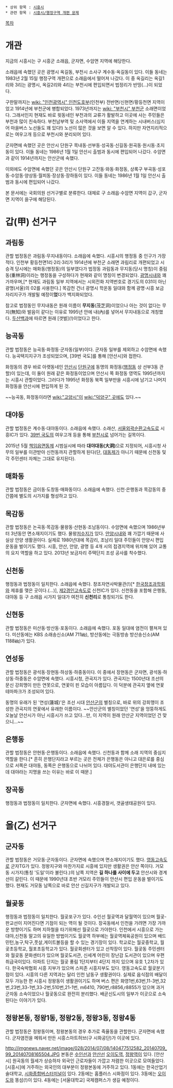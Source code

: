  * 상위 항목 : [[시흥시]]
 * 관련 항목 : [[시흥시/행정구역 개편 문제]]

[[목차]]
= 개관 =
지금의 시흥시는 구 시흥군 소래읍, 군자면, 수암면 지역에 해당한다.

소래읍에 속했던 곳은 광명시 옥길동, 부천시 소사구 계수동·옥길동이 있다. 이들 동네는 1983년 2월 15일 행정구역 개편으로 소래읍에서 떨어져 나갔다. 이 중 옥길리는 옥길1리와 3리는 광명시, 옥길2리와 4리는 부천시에 편입되면서 법정리가 반띵(…)이 되었다.

구한말까지는 [[wiki: "인천광역시" 인천]]도호부(인천부) 전반면/신현면/황등천면 지역이었고 1914년에 부천군에 병합되었다. 1973년까지는 [[wiki: "부천시" 부천]]군 소래면이었다. 그래서인지 현재도 바로 윗동네인 부천과의 교류가 활발하고 이곳에 사는 주민들은 부천과 많이 친숙하다. 부천남부역 및 소사역에서 이들 지역을 연계하는 시내버스(심지어 마을버스 노선들도 꽤 있다!) 노선이 많은 것을 보면 알 수 있다. 하지만 자연지리적으로는 여우고개 등으로 부천시와 분리되어 있다. 

군자면에 속했던 곳은 안산시 단원구 목내동·선부동·성곡동·신길동·원곡동·원시동·초지동이 있다. 이들 동네는 1986년 1월 1일 안산시 출범과 동시에 편입되어 나갔다. 수암면과 같이 1914년까지는 안산군에 속했다.

이외에도 수암면에 속했던 곳은 안산시 단원구 고잔동·와동·화정동, 상록구 부곡동·성포동·수암동·양상동·월피동·장상동·장하동이 있다. 이들 동네는 1986년 1월 1일 안산시 출범과 동시에 편입되어 나갔다.

본 문서에는 국회의원 선거구별로 분류한다. 대체로 구 소래읍·수암면 지역이 갑구, 군자면 지역이 을구에 해당된다.
= 갑(甲) 선거구 =
== 과림동 ==
관할 법정동은 과림동·무지내동이다. 소래읍에 속했다. 시흥시의 행정동 중 인구가 가장 적다. 인천부 황등천면1리·2리·3리가 1914년에 부천군 소래면 과림리로 개편되었고 시 승격 당시에는 매화동(행정동)의 일부였다가 법정동 과림동과 무지동(당시 명칭)이  중림동(重林洞)이라는 행정동을 구성하다가 현재와 같이 명칭이 변경되었다. [[광명시]]내와 꽤 가까우며,[* 현재도 과림동 일부 지역에서는 시외전화 지역번호로 경기도의 031이 아닌 광명(서울)의 02를 사용한다.] 목감천 건너 광명시 학온동 일대와 함께 광명·시흥 보금자리지구가 개발될 예정이'''었'''다가 백지화되었다.

참고로 법정동인 무지내동은 원래 이름이 '''무지동'''(茂芝洞)이었으나 아는 것이 없다는 무지(無知)와 발음이 같다는 이유로 1995년 안에 내(內)를 넣어서 무지내동으로 개칭했다. [http://terms.naver.com/entry.nhn?docId=1190730&cid=40942&categoryId=33837 두산백과]에 따르면 원래 [갯벌](!)이었다고 한다.

== 능곡동 ==
관할 법정동은 능곡동·화정동·군자동(일부)이다. 군자동 일부를 제외하고 수암면에 속했다. 능곡택지지구가 조성되었으며, [39번 국도]를 통해 [안산시]와 접한다.

화정동의 경우 바로 아랫동네인 [[안산시]] [[단원구]]에 동명의 화정동([[행정동]] 상 선부3동 관할)이 있는데, 이 둘이 원래 같은 화정동이었으며 안산시 쪽 화정동 영역도 1995년까지는 시흥시 관할이었다. 그러다가 1995년 화정동 북쪽 일부만을 시흥시에 남기고 나머지 화정동을 안산시에 편입하게 된 것.

~~능곡동, 화정동이라면 [[wiki:"고양시"이]] [[wiki:"덕양구" 곳]]에도 있다.~~
== 대야동 ==
관할 법정동은 계수동·대야동이다. 소래읍에 속했다. 소래산, [[서울외곽순환고속도로]] 시흥IC가 있다. [[39번 국도]]의 여우고개 등을 통해 [[부천시]]로 넘어가는 길목이다.

2015년 5월 [[책임읍면동제]] 시범실시에 따라 '''대야대동(大洞)'''으로 지정되어, 시흥시청 사무의 일부를 이관받아 신천동까지 관할하게 된다(단, [[대동제]]가 아니기 때문에 신천동 및 각 주민센터 자체는 그대로 유지된다).
== 매화동 ==
관할 법정동은 금이동·도창동·매화동이다. 소래읍에 속했다. 신천·은행동과 목감동의 중간쯤에 별도의 시가지를 형성하고 있다.

== 목감동 ==
관할 법정동은 논곡동·목감동·물왕동·산현동·조남동이다. 수암면에 속했으며 1986년부터 3년동안 면소재지이기도 했다. 물왕[[저수지]]가 있다. [[안양시]]내와 꽤 가깝기 때문에 사실상 안양 생활권이다. 실제로 1980년대에 목감리, 조남리 일대 주민들이 안양시 편입 운동을 벌이기도 했다. 시흥, 안산, 안양, 광명 등 4개 시의 접경지역에 위치해 있어 교통의 요지 역할을 하고 있다. 2013년 보금자리 주택단지 조성 공사를 착수했다.

== 신천동 ==
행정동과 법정동이 일치한다. 소래읍에 속했다. 창조자연사박물관(!)[* [[한국창조과학회]]와 제휴를 맺은 곳이다.(...)], [[제2경인고속도로]] 신천IC가 있다. 신천동을 포함해 은행동, 대야동 등 구 소래읍 시가지 일대가 여전히 '''신천리'''로 통칭되기도 한다.

== 신현동 ==
관할 법정동은 미산동·방산동·포동이다. 소래읍에 속했다. 포동 일대에 염전이 펼쳐져 있다. 미산동에는 KBS 소래송신소(AM 711㎑), 방산동에는 극동방송 방산송신소(AM 1188㎑)가 있다.

== 연성동 ==
관할 법정동은 광석동·장현동·하상동·하중동이다. 이 중에서 장현동은 군자면, 광석동·하상동·하중동은 수암면에 속했다. 시흥시청, 관곡지가 있다. 관곡지는 1500년대 조선의 문신 강희맹이 만든 연못으로, 연꽃이 핀 모습이 아름답다. 이 덕분에 관곡지 옆에 연꽃테마파크가 조성되어 있다.

동명의 유래가 된 '연성(蓮城)'은 조선 시대 [[안산시|안산군]]의 별칭으로, 바로 위의 강희맹이 조성한 관곡지의 연꽃에서 유래한 이름이다. ~~안산군의 별칭이었던 '연성'을 엉뚱하게도 오늘날 안산시가 아닌 시흥시가 쓰고 있다...만, 이 지역이 원래 안산군 지역이었던 건 맞으니...~~
== 은행동 ==
관할 법정동은 안현동·은행동이다. 소래읍에 속했다. 신천동과 함께 소래 지역의 중심지 역할을 한다.[* 흔히 은행단지라고 부르는 곳은 전체가 은행동은 아니고 대은로를 중심으로 서쪽은 대야동, 동쪽은 은행동으로 나뉘어 있다. 대야도서관이 은행단지 내에 있는데 대야라는 지명을 쓰는 이유는 바로 이 때문.]

== 장곡동 ==
행정동과 법정동이 일치한다. 군자면에 속했다. 시흥경찰서, 갯골생태공원이 있다.

= 을(乙) 선거구 =
== 군자동 ==
관할 법정동은 거모동·군자동이다. 군자면에 속했으며 면소재지이기도 했다. [[영동고속도로]] 군자TG가 있다. 정왕지구와 마찬가지로 시흥에 있지만 생활권은 안산 쪽이다. 거모동 시가지(통칭 '도일'이라 불린다.)의 남쪽 지역은 '''길 하나를 사이에 두고''' 안산시와 경계선이 갈린다. 이 때문에 1990년대 초반 거모리 주민들이 안산시 편입 운동을 벌이기도 했다. 현재도 거모동 남쪽으로 바로 안산 신길지구가 개발되고 있다.

== 월곶동 ==
행정동과 법정동이 일치한다. 월곶포구가 있다. 수인선 월곶역과 달월역이 있으며 월곶-판교선이 지어진다면 기점이 되는 역이 될 것이다. 장곡동에서 인천을 가려면 가장 가까운 방향이기도 하며 지하철을 타기위해선 월곶으로 가야한다. 인천에서 시흥으로 가는 대야,신천동 말고의 유일한 방법이기도 월곶역 하부에는 월곶역체육공원이 있으며 배드민턴,농구,탁구,풋살,게이트볼등을 할 수 있는 경기장이 있다. 학교로는 월곶중학교, 월곶초등학교, 월포초등학교가 있다. 월곶회센터가 있고 선착장이 있다. 월곶동 주민센터와 월곶동 문화센터가 있으며 월곶도서관, 신세계 어린이 장난감 도서관이 있으며 우편취급국이있다. 아파트 단지는 월곶 풍림 1단지부터 4단지 까지 있으며 유호 1,2차가 있다. 한국숙박협회 시흥 지부가 있으며 스피존 시흥지부도 있다. 영동고속도로 월곶분기점이 있다. 시흥의 다른 지역과는 달리 인천 남동구 생활권이다. 실제로 음식점의 배달이 모두 가능한 편 시흥시 정왕동이 생활권이기도 하며 버스 편은 화영1번,63번,11-3번,32번,23번,33-1번,33-2번,510번,21-1번, m6410, 790번,r8856,r8855가 있으며 과거 군자동 소속이었으나 월곶동으로 완전히 분리했다. 배곧신도시의 일부가 이곳으로 소속된다는 이야기가 있다. 
== 정왕본동, 정왕1동, 정왕2동, 정왕3동, 정왕4동 ==
관할 법정동은 정왕동이며, 정왕본동의 경우 추가로 죽율동을 관할한다. 군자면에 속했다. 군자염전을 메워서 만든 시흥스마트허브(구 시화공단)가 이곳에 있다.

http://imgnews.naver.net/image/028/2014/07/08/140477512582_20140709_99_20140708165504.JPG
본동은 [[수인선]]과 [[안산선]] [[오이도역]], [[정왕역]]이 있다. [안산시] 원곡동의 월세가 상승하자 외국인 근로자들이 가깝고 저렴한 이곳으로 모여들었다. [시흥시]에 거주하는 외국인의 대부분이 정왕본동에 거주하고 있다. 1동에는 한국산업기술대학교, [[시화종합버스터미널]]이 있다. 2동에는 홈플러스 시화점이 있다. 3동에는 [[오이도]]와 똥섬(!)이 있다. 4동에는 [서울대학교] 국제캠퍼스가 생길 예정이다.
